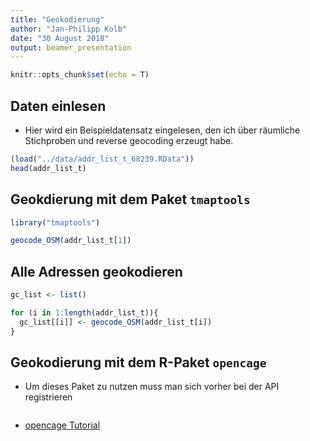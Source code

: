 ```yaml
---
title: "Geokodierung"
author: "Jan-Philipp Kolb"
date: "30 August 2018"
output: beamer_presentation
---
```


```r
knitr::opts_chunk$set(echo = T)
```

## Daten einlesen

- Hier wird ein Beispieldatensatz eingelesen, den ich über räumliche Stichproben und reverse geocoding erzeugt habe. 

```r
(load("../data/addr_list_t_68239.RData"))
head(addr_list_t)
```

## Geokdierung mit dem Paket `tmaptools`

```r
library("tmaptools")
```


```r
geocode_OSM(addr_list_t[1])
```


## Alle Adressen geokodieren


```r

gc_list <- list()

for (i in 1:length(addr_list_t)){
  gc_list[[i]] <- geocode_OSM(addr_list_t[i])
}
```

## Geokodierung mit dem R-Paket `opencage`

- Um dieses Paket zu nutzen muss man sich vorher bei der API registrieren

```r

```

- [opencage Tutorial](https://ropensci.org/tutorials/opencage_tutorial/)